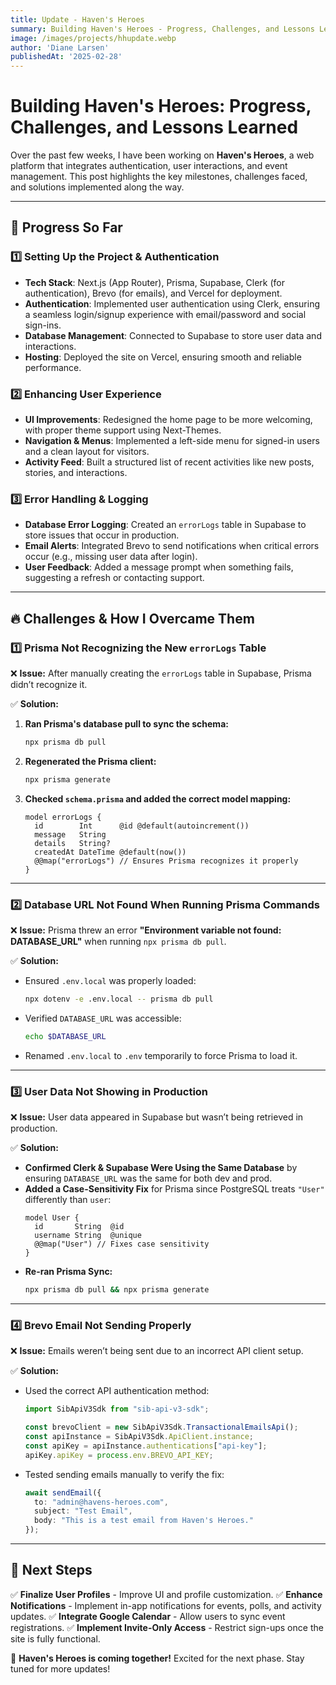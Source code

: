```yaml
---
title: Update - Haven's Heroes
summary: Building Haven's Heroes - Progress, Challenges, and Lessons Learned
image: /images/projects/hhupdate.webp
author: 'Diane Larsen'
publishedAt: '2025-02-28'
---
```




# Building Haven's Heroes: Progress, Challenges, and Lessons Learned

Over the past few weeks, I have been working on **Haven's Heroes**, a web platform that integrates authentication, user interactions, and event management. This post highlights the key milestones, challenges faced, and solutions implemented along the way.

---

## **🚀 Progress So Far**

### **1️⃣ Setting Up the Project & Authentication**
- **Tech Stack**: Next.js (App Router), Prisma, Supabase, Clerk (for authentication), Brevo (for emails), and Vercel for deployment.
- **Authentication**: Implemented user authentication using Clerk, ensuring a seamless login/signup experience with email/password and social sign-ins.
- **Database Management**: Connected to Supabase to store user data and interactions.
- **Hosting**: Deployed the site on Vercel, ensuring smooth and reliable performance.

### **2️⃣ Enhancing User Experience**
- **UI Improvements**: Redesigned the home page to be more welcoming, with proper theme support using Next-Themes.
- **Navigation & Menus**: Implemented a left-side menu for signed-in users and a clean layout for visitors.
- **Activity Feed**: Built a structured list of recent activities like new posts, stories, and interactions.

### **3️⃣ Error Handling & Logging**
- **Database Error Logging**: Created an `errorLogs` table in Supabase to store issues that occur in production.
- **Email Alerts**: Integrated Brevo to send notifications when critical errors occur (e.g., missing user data after login).
- **User Feedback**: Added a message prompt when something fails, suggesting a refresh or contacting support.

---

## **🔥 Challenges & How I Overcame Them**

### **1️⃣ Prisma Not Recognizing the New `errorLogs` Table**
❌ **Issue:** After manually creating the `errorLogs` table in Supabase, Prisma didn’t recognize it.

✅ **Solution:**
1. **Ran Prisma's database pull to sync the schema:**
   ```bash
   npx prisma db pull
   ```
2. **Regenerated the Prisma client:**
   ```bash
   npx prisma generate
   ```
3. **Checked `schema.prisma` and added the correct model mapping:**
   ```prisma
   model errorLogs {
     id        Int      @id @default(autoincrement())
     message   String
     details   String?
     createdAt DateTime @default(now())
     @@map("errorLogs") // Ensures Prisma recognizes it properly
   }
   ```

---

### **2️⃣ Database URL Not Found When Running Prisma Commands**
❌ **Issue:** Prisma threw an error **"Environment variable not found: DATABASE_URL"** when running `npx prisma db pull`.

✅ **Solution:**
- Ensured `.env.local` was properly loaded:
  ```bash
  npx dotenv -e .env.local -- prisma db pull
  ```
- Verified `DATABASE_URL` was accessible:
  ```bash
  echo $DATABASE_URL
  ```
- Renamed `.env.local` to `.env` temporarily to force Prisma to load it.

---

### **3️⃣ User Data Not Showing in Production**
❌ **Issue:** User data appeared in Supabase but wasn’t being retrieved in production.

✅ **Solution:**
- **Confirmed Clerk & Supabase Were Using the Same Database** by ensuring `DATABASE_URL` was the same for both dev and prod.
- **Added a Case-Sensitivity Fix** for Prisma since PostgreSQL treats `"User"` differently than `user`:
  ```prisma
  model User {
    id       String  @id
    username String  @unique
    @@map("User") // Fixes case sensitivity
  }
  ```
- **Re-ran Prisma Sync:**
  ```bash
  npx prisma db pull && npx prisma generate
  ```

---

### **4️⃣ Brevo Email Not Sending Properly**
❌ **Issue:** Emails weren’t being sent due to an incorrect API client setup.

✅ **Solution:**
- Used the correct API authentication method:
  ```ts
  import SibApiV3Sdk from "sib-api-v3-sdk";
  
  const brevoClient = new SibApiV3Sdk.TransactionalEmailsApi();
  const apiInstance = SibApiV3Sdk.ApiClient.instance;
  const apiKey = apiInstance.authentications["api-key"];
  apiKey.apiKey = process.env.BREVO_API_KEY;
  ```
- Tested sending emails manually to verify the fix:
  ```ts
  await sendEmail({
    to: "admin@havens-heroes.com",
    subject: "Test Email",
    body: "This is a test email from Haven's Heroes."
  });
  ```

---

## **🎯 Next Steps**
✅ **Finalize User Profiles** - Improve UI and profile customization.
✅ **Enhance Notifications** - Implement in-app notifications for events, polls, and activity updates.
✅ **Integrate Google Calendar** - Allow users to sync event registrations.
✅ **Implement Invite-Only Access** - Restrict sign-ups once the site is fully functional.

🚀 **Haven's Heroes is coming together!** Excited for the next phase. Stay tuned for more updates!

